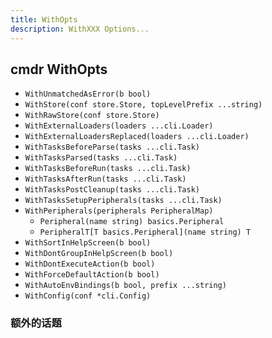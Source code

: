 ```yaml
---
title: WithOpts
description: WithXXX Options...
---
```


## cmdr WithOpts

- `WithUnmatchedAsError(b bool)`
- `WithStore(conf store.Store, topLevelPrefix ...string)`
- `WithRawStore(conf store.Store)`
- `WithExternalLoaders(loaders ...cli.Loader)`
- `WithExternalLoadersReplaced(loaders ...cli.Loader)`
- `WithTasksBeforeParse(tasks ...cli.Task)`
- `WithTasksParsed(tasks ...cli.Task)`
- `WithTasksBeforeRun(tasks ...cli.Task)`
- `WithTasksAfterRun(tasks ...cli.Task)`
- `WithTasksPostCleanup(tasks ...cli.Task)`
- `WithTasksSetupPeripherals(tasks ...cli.Task)`
- `WithPeripherals(peripherals PeripheralMap)`
  - `Peripheral(name string) basics.Peripheral`
  - `PeripheralT[T basics.Peripheral](name string) T`
- `WithSortInHelpScreen(b bool)`
- `WithDontGroupInHelpScreen(b bool)`
- `WithDontExecuteAction(b bool)`
- `WithForceDefaultAction(b bool)`
- `WithAutoEnvBindings(b bool, prefix ...string)`
- `WithConfig(conf *cli.Config)`

### 额外的话题

<Cards>
  <Card title="Required" href="../howto/required-flag" />
  <Card title="Toggle Group" href="../howto/toggle-group-of-flags" />
  <Card title="Head Like" href="../howto/head-like-flag" />
  <Card title="Valid Args" href="../howto/valid-args-flag" />
  <Card title="External Tool" href="../howto/flag-with-external-flag" />
</Cards>
